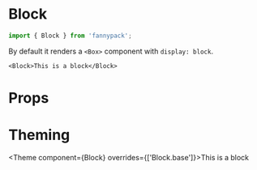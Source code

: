 
# Block

```js
import { Block } from 'fannypack';
```

By default it renders a `<Box>` component with `display: block`.

```jsx-live
<Block>This is a block</Block>
```

# Props

<PropTypes component={Block}/>

# Theming

<Theme component={Block} overrides={['Block.base']}>This is a block</Theme>




